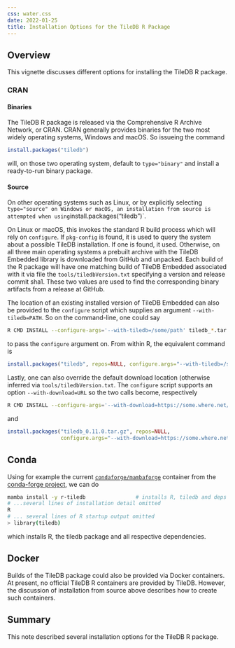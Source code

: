 ```yaml
---
css: water.css
date: 2022-01-25
title: Installation Options for the TileDB R Package
---
```


```{=html}
<!--
%\VignetteIndexEntry{Installation Options}
%\VignetteEngine{simplermarkdown::mdweave_to_html}
%\VignetteEncoding{UTF-8}
-->
```
## Overview

This vignette discusses different options for installing the TileDB R
package.

### CRAN

#### Binaries

The TileDB R package is released via the Comprehensive R Archive
Network, or CRAN. CRAN generally provides binaries for the two most
widely operating systems, Windows and macOS. So issueing the command

``` r
install.packages("tiledb")
```

will, on those two operating system, default to `type="binary"` and
install a ready-to-run binary package.

#### Source

On other operating systems such as Linux, or by explicitly selecting
`type="source" on Windows or macOS, an installation from source is attempted when using`install.packages("tiledb")\`.

On Linux or macOS, this invokes the standard R build process which will
rely on `configure`. If `pkg-config` is found, it is used to query the
system about a possible TileDB installation. If one is found, it used.
Otherwise, on all three main operating systems a prebuilt archive with
the TileDB Embedded library is downloaded from GitHub and unpacked. Each
build of the R package will have one matching build of TileDB Embedded
associated with it via file the `tools/tiledbVersion.txt` specifying a
version and release commit sha1. These two values are used to find the
corresponding binary artifacts from a release at GitHub.

The location of an existing installed version of TileDB Embedded can
also be provided to the `configure` script which supplies an argument
`--with-tiledb=PATH`. So on the command-line, one could say

``` sh
R CMD INSTALL --configure-args='--with-tiledb=/some/path' tiledb_*.tar.gz
```

to pass the `configure` argument on. From within R, the equivalent
command is

``` r
install.packages("tiledb", repos=NULL, configure.args="--with-tiledb=/some/path")
```

Lastly, one can also override the default download location (otherwise
inferred via `tools/tiledbVersion.txt`. The `configure` script supports
an option `--with-download=URL` so the two calls become, respectively

``` sh
R CMD INSTALL --configure-args='--with-download=https://some.where.net/file.tgz' tiledb_*.tar.gz
```

and

``` r
install.packages("tiledb_0.11.0.tar.gz", repos=NULL,
                 configure.args="--with-download=https://some.where.net/file.tgz")
```

## Conda

Using for example the current
[`condaforge/mambaforge`](https://hub.docker.com/r/condaforge/mambaforge)
container from the [conda-forge
project](https://github.com/conda-forge/miniforge), we can do

``` sh
mamba install -y r-tiledb                # installs R, tiledb and deps without extra prompt
# ...several lines of installation detail omitted
R
# ... several lines of R startup output omitted
> library(tiledb)
```

which installs R, the tiledb package and all respective dependencies.

## Docker

Builds of the TileDB package could also be provided via Docker
containers. At present, no official TileDB R containers are provided by
TileDB. However, the discussion of installation from source above
describes how to create such containers.

## Summary

This note described several installation options for the TileDB R
package.
